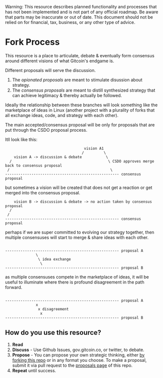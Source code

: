 
<Callout type="warning">
  Warning: This resource describes planned functionality and processes that has
  not been implemented and is not part of any official roadmap. Be aware that parts may be inaccurate or out of
  date.  This document should not be relied on for financial, tax, business, or any other type of advice.
</Callout>

# Fork Process

This resource is a place to articulate, debate & eventually form consensus around different visions of what Gitcoin's endgame is.

Different proposals will serve the discussion.
1. The *opionated proposals* are meant to stimulate disussion about strategy.
2. The *consensus proposals* are meant to distill synthesized strategy that can achieve legitimacy & thereby actually be followed.

Ideally the relationship between these branches will look something like the marketplace of ideas in Linux (another project with a plurality of forks that all exchange ideas, code, and strategy with each other).  

The main accepted/consensus proposal will be only for proposals that are put through the CSDO proposal process.


Itll look like this:

```
                                    vision A1
                                   /         \
    vision A -> discussion & debate           \
  /                                            \ CSDO approves merge back to consensus proposal
 /                                              \
---------------------------------------------------- consensus proposal

```

but sometimes a vision will be created that does not get a reaction or get merged into the consensus proposal.

```
    vision B -> discussion & debate -> no action taken by consensus proposal
  /                                          
 /                                       
---------------------------------------------------- consensus proposal

```

perhaps if we are super committed to evolving our strategy together, then multiple consensuses will start to merge & share ideas with each other.

```

---------------------------------------------------- proposal A
              \
               \ idea exchange
                \
---------------------------------------------------- proposal B

```


as multiple consensuses compete in the marketplace of ideas, it will be useful to illuminate where there is profound disagreement in the path forward.

```

---------------------------------------------------- proposal A
              x
               x disagreement
                x
---------------------------------------------------- proposal B

```


## How do you use this resource?

1. **Read**
2. **Discuss** - Use Github Issues, gov.gitcoin.co, or twitter, to debate.
3. **Propose** - You can propose your own strategic thinking, either [by forking this repo](https://github.com/endgameinitiative/main/tree/main) or in any format you choose.  To make a proposal, submit it via pull request to the [proposals page](https://endgame.work/all_proposals) of this repo.
4. **Repeat** until success.

